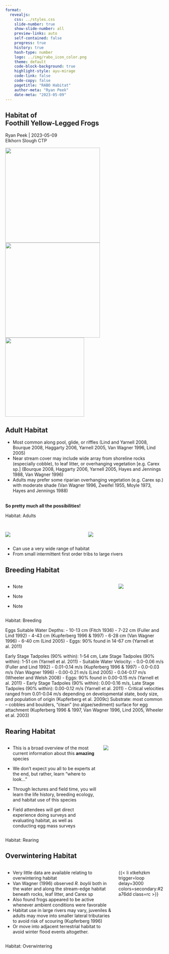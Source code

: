 ```yaml
---
format: 
  revealjs:
    css: ../styles.css
    slide-number: true
    show-slide-number: all
    preview-links: auto
    self-contained: false
    progress: true
    history: true
    hash-type: number
    logo: ../img/rabo_icon_color.png
    theme: default
    code-block-background: true
    highlight-style: ayu-mirage
    code-link: false
    code-copy: false
    pagetitle: "RABO Habitat"
    author-meta: "Ryan Peek"
    date-meta: "2023-05-09"
---
```


::: {.my-title}
# [Habitat]{.blue} of <br />Foothill Yellow-Legged Frogs

::: {.my-grey}
[Ryan Peek | 2023-05-09]{}<br />
[Elkhorn Slough CTP]{}
:::

![](../img/hab_campck04_breeding.jpg){.br-100 .absolute top=300 bottom=0 left=0 width=300}
![](../img/hab_nfa_bar.jpg){.absolute top=300 bottom=0 left=370 width=300}
![](../img/hab_robbers_nfa.jpg){.br-100 .absolute bottom=0 top=300 left=740 width=250}

:::

## Adult Habitat {.smaller}

 - Most common along pool, glide, or riffles (Lind and Yarnell 2008, Bourque 2008, Haggarty 2006, Yarnell 2005, Van Wagner 1996, Lind 2005)
 - Near stream cover may include wide array from shoreline rocks (especially cobble), to leaf litter, or overhanging vegetation [e.g. Carex sp.] (Bourque 2008, Haggarty 2006, Yarnell 2005, Hayes and Jennings 1988, Van Wagner 1996)
 - Adults may prefer some riparian overhanging vegetation (e.g. Carex sp.) with moderate shade (Van Wagner 1996, Zweifel 1955, Moyle 1973, Hayes and Jennings 1988)

<br>
[**So pretty much all the possibilities!**]{.tc .f1 .blue .fragment}

<!--

Post-metamorphic R. boylii remain in terrestrial riparian and riverine habitat adjacent to the wetted channel during the non-breeding season (Bourque 2008, Kupferberg 1996, Lind et al. 1996, Moyle 1973, Van Wagner 1996, Zweifel 1955). Rana boylii have been documented in a wide range of habitats, but all generally occur within a short distance of flowing water (see Bourque 2008) although differences appear to vary both regionally and seasonally (Bourque 2008, Haggarty 2006, Van Wagner 1996, Yarnell 2000, Yarnell 2005).
-->

::: footer
Habitat: Adults
:::

## 

::: {.columns .pv4}

::: {.column .pr4 width="50%"}
![](../img/hab_campck03.jpg)
:::

::: {.column .tr .pr4 width="50%" .incremental}
![](../img/hab_tuo.jpg)

:::
:::

::: fragment
 - Can use a very wide range of habitat
 - From small intermittent first order tribs to large rivers
:::

## Breeding Habitat {.smaller}

::: {.columns .pv4}
::: {.column width="70%" .incremental}

 - Note

 - Note

 - Note
 
:::

::: {.column .tc .pv5 width="30%"}

![](../img/rabo_egg_mass_gos22.jpg)

:::
:::

::: footer
Habitat: Breeding
:::

::: notes
Eggs Suitable Water Depths:
 - 10-13 cm (Fitch 1936)
 - 7-22 cm (Fuller and Lind 1992)
 - 4-43 cm (Kupferberg 1996 & 1997)
 - 6-28 cm (Van Wagner 1996)
 - 6-40 cm (Lind 2005)
 - Eggs: 90% found in 14-67 cm (Yarnell et al. 2011)

Early Stage Tadpoles (90% within): 1-54 cm, Late Stage Tadpoles (90% within): 1-51 cm (Yarnell et al. 2011)
 - Suitable Water Velocity:
 - 0.0-0.06 m/s (Fuller and Lind 1992)
 - 0.01-0.14 m/s (Kupferberg 1996 & 1997)
 - 0.0-0.03 m/s (Van Wagner 1996)
 - 0.00-0.21 m/s (Lind 2005)
 - 0.04-0.17 m/s (Wheeler and Welsh 2008)
 - Eggs: 90% found in 0.00-0.15 m/s (Yarnell et al. 2011)
 - Early Stage Tadpoles (90% within): 0.00-0.16 m/s, Late Stage Tadpoles (90% within): 0.00-0.12 m/s (Yarnell et al. 2011)
 - Critical velocities ranged from 0.01-0.04 m/s depending on developmental state, body size, and population of origin (Kupferberg et al. 2009c)
Substrate: most common – cobbles and boulders, "clean" (no algae/sediment) surface for egg attachment (Kupferberg 1996 & 1997, Van Wagner 1996, Lind 2005, Wheeler et al. 2003)

:::


## Rearing Habitat {.smaller}

::: {.columns .pv4}
::: {.column width="60%"}
-   This is a broad overview of the most current information about this **amazing** species

::: {.fragment .mt1}
-   We don't expect you all to be experts at the end, but rather, learn "[where to look...]{.b .blue}"
:::

::: {.fragment .mt1}
-   Through [lectures]{.b .blue} and [field time]{.b .green}, you will learn the life history, breeding ecology, and habitat use of this species
:::

::: {.fragment .mt1}
-   Field attendees will get direct [experience]{.b .green} doing surveys and evaluating habitat, as well as conducting egg mass surveys
:::

:::

::: {.column .tc .pv5 width="40%"}

![](../img/hab_tadpole.jpg)

:::
:::

::: footer
Habitat: Rearing
:::

## Overwintering Habitat {.smaller}

::: {.columns .pv4}
::: {.column width="70%" .incremental}
 
 - Very little data are available relating to overwintering habitat
 - Van Wagner (1996) observed *R. boylii* both in the water and along the stream-edge habitat beneath rocks, leaf litter, and Carex sp
 - Also found frogs appeared to be active whenever ambient conditions were favorable
 - Habitat use in large rivers may vary, juveniles & adults may move into smaller lateral tributaries to avoid risk of scouring (Kupferberg 1996)
 - Or move into adjacent terrestrial habitat to avoid winter flood events altogether.
 
:::
::: {.column .tc .pv4 width="30%"}
{{< li xtkehzkm trigger=loop delay=3000 colors=secondary:#2a76dd class=rc >}}
:::
:::

::: footer
Habitat: Overwintering
:::







